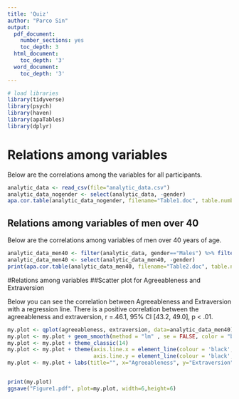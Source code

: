 ```yaml
---
title: 'Quiz'
author: "Parco Sin"
output:
  pdf_document:
    number_sections: yes
    toc_depth: 3
  html_document:
    toc_depth: '3'
  word_document:
    toc_depth: '3'
---
```


```r
# load libraries
library(tidyverse)
library(psych)
library(haven)
library(apaTables)
library(dplyr)

```

# Relations among variables

Below are the correlations among the variables for all participants.


```r
analytic_data <- read_csv(file="analytic_data.csv")
analytic_data_nogender <- select(analytic_data, -gender)
apa.cor.table(analytic_data_nogender, filename="Table1.doc", table.number=1)

```

## Relations among variables of men over 40

Below are the correlations among variables of men over 40 years of age.

```r


analytic_data_men40 <- filter(analytic_data, gender=="Males") %>% filter(age>40)
analytic_data_men40 <- select(analytic_data_men40, -gender)
print(apa.cor.table(analytic_data_men40, filename="Table2.doc", table.number=2))
```

\pagebreak

#Relations among variables
##Scatter plot for Agreeableness and Extraversion

Below you can see the correlation between Agreeableness and Extraversion with a regression line. There is a positive correlation between the agreeableness and extraversion, r =.46.1, 95% CI [43.2, 49.0], p < .01. 

```r
my.plot <- qplot(agreeableness, extraversion, data=analytic_data_men40)
my.plot <- my.plot + geom_smooth(method = "lm" , se = FALSE, color = "black")
my.plot <- my.plot + theme_classic(14)
my.plot <- my.plot + theme(axis.line.x = element_line(colour = 'black', size=0.5, linetype='solid'),
                           axis.line.y = element_line(colour = 'black', size=0.5, linetype = 'solid'))
my.plot <- my.plot + labs(title="", x="Agreeableness", y="Extraversion")


print(my.plot)
ggsave("Figure1.pdf", plot=my.plot, width=6,height=6)
```

